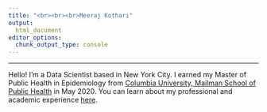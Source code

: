 ```yaml
---
title: "<br><br><br>Meeraj Kothari"
output: 
  html_document
editor_options: 
  chunk_output_type: console
---
```


---
<style>
.main-container {
  max-width: 70%;
  margin-left: 15%;
  margin-right: 30%;
}
</style>


Hello! I'm a Data Scientist based in New York City. I earned my Master of Public Health in Epidemiology from [Columbia University, Mailman School of Public Health](https://www.mailman.columbia.edu) in May 2020. You can learn about my professional and academic experience [here](about.html).


